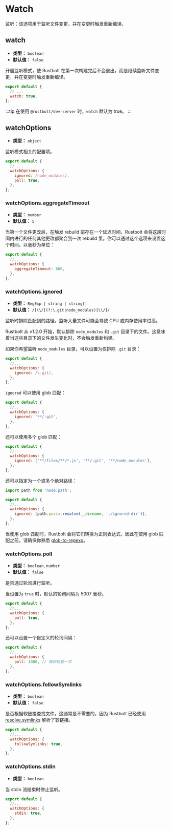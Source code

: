 
<WebpackLicense from="https://webpack.docschina.org/configuration/watch/" />

# Watch

监听：该选项用于监听文件变更，并在变更时触发重新编译。

## watch

- **类型：** `boolean`
- **默认值：** `false`

开启监听模式，使 Rustbolt 在第一次构建完后不会退出，而是继续监听文件变更，并在变更时触发重新编译。

```js title="rustbolt.config.mjs"
export default {
  // ...
  watch: true,
};
```

:::tip
在使用 `@rustbolt/dev-server` 时，`watch` 默认为 true。
:::

## watchOptions

- **类型：** `object`

监听模式相关的配置项。

```js title="rustbolt.config.mjs"
export default {
  // ...
  watchOptions: {
    ignored: /node_modules/,
    poll: true,
  },
};
```

### watchOptions.aggregateTimeout

- **类型：** `number`
- **默认值：** `5`

当第一个文件更改后，在触发 rebuild 前存在一个延迟时间，Rustbolt 会将这段时间内进行的任何其他更改都聚合到一次 rebuild 里。你可以通过这个选项来设置这个时间，以毫秒为单位：

```js title="rustbolt.config.mjs"
export default {
  //...
  watchOptions: {
    aggregateTimeout: 600,
  },
};
```

### watchOptions.ignored

- **类型：** `RegExp | string | string[]`
- **默认值：** `/[\\/](?:\.git|node_modules)[\\/]/`

监听时排除匹配到的路径。监听大量文件可能会导致 CPU 或内存使用率过高。

Rustbolt 从 v1.2.0 开始，默认排除 `node_modules` 和 `.git` 目录下的文件。这意味着当这些目录下的文件发生变化时，不会触发重新构建。

如果你希望监听 `node_modules` 目录，可以设置为仅排除 `.git` 目录：

```js title="rustbolt.config.mjs"
export default {
  //...
  watchOptions: {
    ignored: /\.git/,
  },
};
```

`ignored` 可以使用 glob 匹配：

```js title="rustbolt.config.mjs"
export default {
  //...
  watchOptions: {
    ignored: '**/.git',
  },
};
```

还可以使用多个 glob 匹配：

```js title="rustbolt.config.mjs"
export default {
  //...
  watchOptions: {
    ignored: ['**/files/**/*.js', '**/.git', '**/node_modules'],
  },
};
```

还可以指定为一个或多个绝对路径：

```js title="rustbolt.config.mjs"
import path from 'node:path';

export default {
  //...
  watchOptions: {
    ignored: [path.posix.resolve(__dirname, './ignored-dir')],
  },
};
```

当使用 glob 匹配时，Rustbolt 会将它们转换为正则表达式，因此在使用 glob 匹配之前，请确保你熟悉 [glob-to-regexp](https://github.com/fitzgen/glob-to-regexp)。

### watchOptions.poll

- **类型：** `boolean`, `number`
- **默认值：** `false`

是否通过轮询进行监听。

当设置为 `true` 时，默认的轮询间隔为 5007 毫秒。

```js title="rustbolt.config.mjs"
export default {
  //...
  watchOptions: {
    poll: true,
  },
};
```

还可以设置一个自定义的轮询间隔：

```js title="rustbolt.config.mjs"
export default {
  //...
  watchOptions: {
    poll: 1000, // 每秒检查一次
  },
};
```

### watchOptions.followSymlinks

- **类型：** `boolean`
- **默认值：** `false`

是否根据软链接查找文件。这通常是不需要的，因为 Rustbolt 已经使用 [resolve.symlinks](/config/resolve#resolvesymlinks) 解析了软链接。

```js title="rustbolt.config.mjs"
export default {
  //...
  watchOptions: {
    followSymlinks: true,
  },
};
```

### watchOptions.stdin

- **类型：** `boolean`

当 stdin 流结束时停止监听。

```js title="rustbolt.config.mjs"
export default {
  //...
  watchOptions: {
    stdin: true,
  },
};
```
